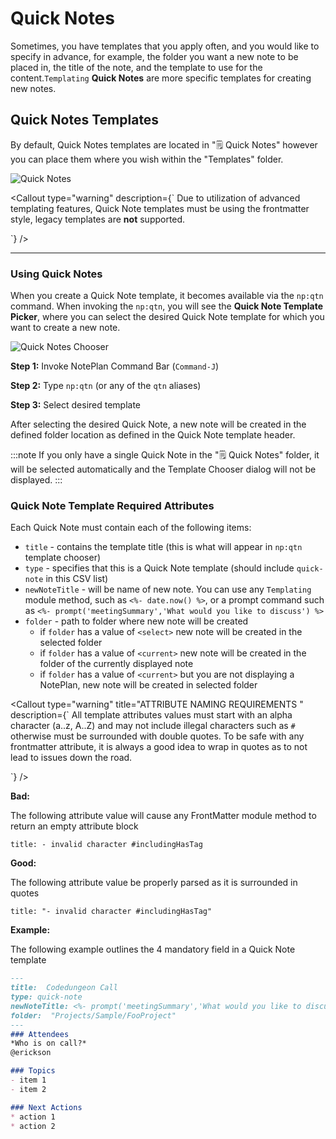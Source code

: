 

# Quick Notes
Sometimes, you have templates that you apply often, and you would like to specify in advance, for example, the folder you want a new note to be placed in, the title of the note, and the template to use for the content.`Templating` **Quick Notes** are more specific templates for creating new notes.

## Quick Notes Templates
By default, Quick Notes templates are located in "🗒 Quick Notes" however you can place them where you wish within the "Templates" folder.

<img src={templatesquicknotes.src} alt="Quick Notes" />

<Callout
  type="warning"
  description={`
Due to utilization of advanced templating features, Quick Note templates must be using the frontmatter style, legacy templates are **not** supported.
  
  `}
/>

*****

### Using Quick Notes
When you create a Quick Note template, it becomes available via the `np:qtn` command. When invoking the `np:qtn`, you will see the **Quick Note Template Picker**, where you can select the desired Quick Note template for which you want to create a new note.


<img src={quicknoteschooser.src} alt="Quick Notes Chooser" />

**Step 1:** Invoke NotePlan Command Bar (`Command-J`)

**Step 2:** Type `np:qtn` (or any of the `qtn` <Link href="templating-commands" alt="aliases">aliases</Link>)

**Step 3:** Select desired template

After selecting the desired Quick Note, a new note will be created in the defined folder location as defined in the Quick Note template header.

:::note
If you only have a single Quick Note in the "🗒 Quick Notes" folder, it will be selected automatically and the Template Chooser dialog will not be displayed.
:::

### Quick Note Template Required Attributes
Each Quick Note must contain each of the following items:

- `title` - contains the template title (this is what will appear in `np:qtn` template chooser)
- `type` - specifies that this is a Quick Note template (should include `quick-note` in this CSV list)
- `newNoteTitle` - will be name of new note. You can use any `Templating` module method, such as `<%- date.now() %>`, or a prompt command such as `<%- prompt('meetingSummary','What would you like to discuss') %>`
- `folder` - path to folder where new note will be created
  - if `folder` has a value of `<select>` new note will be created in the selected folder
  - if `folder` has a value of `<current>` new note will be created in the folder of the currently displayed note
  - if `folder` has a value of `<current>` but you are not displaying a NotePlan, new note will be created in selected folder

<Callout
  type="warning"
  title="ATTRIBUTE NAMING REQUIREMENTS "
  description={`
All template attributes values must start with an alpha character (a..z, A..Z) and may not include illegal characters such as <code>#</code> otherwise must be surrounded with double quotes. To be safe with any frontmatter attribute, it is always a good idea to wrap in quotes as to not lead to issues down the road.
  
  `}
/>

**Bad:**

The following attribute value will cause any FrontMatter module method to return an empty attribute block
```
title: - invalid character #includingHasTag
```

**Good:**

The following attribute value be properly parsed as it is surrounded in quotes

```
title: "- invalid character #includingHasTag"
```


**Example:**

The following example outlines the 4 mandatory field in a Quick Note template

```markdown
---
title:  Codedungeon Call
type: quick-note
newNoteTitle: <%- prompt('meetingSummary','What would you like to discuss') %> <%- date.now() %>
folder:  "Projects/Sample/FooProject"
---
### Attendees
*Who is on call?*
@erickson

### Topics
- item 1
- item 2

### Next Actions
* action 1
* action 2
```

